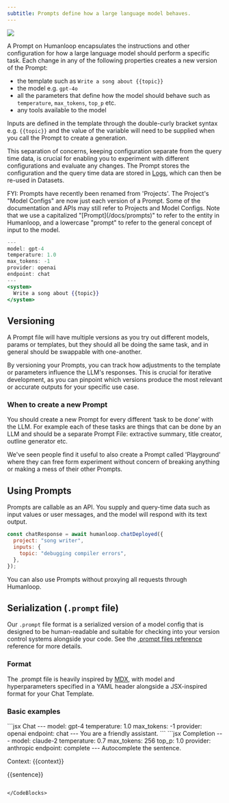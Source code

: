 ```yaml
---
subtitle: Prompts define how a large language model behaves.
---
```


<img src="../../assets/images/1763dbe-Prompts.png" />

A Prompt on Humanloop encapsulates the instructions and other configuration for how a large language model should perform a specific task. Each change in any of the following properties creates a new version of the Prompt:

- the template such as `Write a song about {{topic}}`
- the model e.g. `gpt-4o`
- all the parameters that define how the model should behave such as `temperature`, `max_tokens`, `top_p` etc.
- any tools available to the model

Inputs are defined in the template through the double-curly bracket syntax e.g. `{{topic}}` and the value of the variable will need to be supplied when you call the Prompt to create a generation.

This separation of concerns, keeping configuration separate from the query time data, is crucial for enabling you to experiment with different configurations and evaluate any changes. The Prompt stores the configuration and the query time data are stored in [Logs](./logs), which can then be re-used in Datasets.

<Warning>
  FYI: Prompts have recently been renamed from 'Projects'. The Project's "Model
  Configs" are now just each version of a Prompt. Some of the documentation and
  APIs may still refer to Projects and Model Configs.
</Warning>

<Callout>
  Note that we use a capitalized "[Prompt](/docs/prompts)" to refer to the
  entity in Humanloop, and a lowercase "prompt" to refer to the general concept
  of input to the model.
</Callout>

<Frame caption="An example Prompt, serialized as a Promptfile">

```jsx
---
model: gpt-4
temperature: 1.0
max_tokens: -1
provider: openai
endpoint: chat
---
<system>
  Write a song about {{topic}}
</system>
```

</Frame>

## Versioning

A Prompt file will have multiple versions as you try out different models, params or templates, but they should all be doing the same task, and in general should be swappable with one-another.

By versioning your Prompts, you can track how adjustments to the template or parameters influence the LLM's responses. This is crucial for iterative development, as you can pinpoint which versions produce the most relevant or accurate outputs for your specific use case.

### When to create a new Prompt

You should create a new Prompt for every different ‘task to be done’ with the LLM. For example each of these tasks are things that can be done by an LLM and should be a separate Prompt File: extractive summary, title creator, outline generator etc.

We've seen people find it useful to also create a Prompt called 'Playground' where they can free form experiment without concern of breaking anything or making a mess of their other Prompts.

## Using Prompts

Prompts are callable as an API. You supply and query-time data such as input values or user messages, and the model will respond with its text output.

```javascript TypeScript
const chatResponse = await humanloop.chatDeployed({
  project: "song writer",
  inputs: {
    topic: "debugging compiler errors",
  },
});
```

You can also use Prompts without proxying all requests through Humanloop.

## Serialization (`.prompt` file)

Our `.prompt` file format is a serialized version of a model config that is designed to be human-readable and suitable for checking into your version control systems alongside your code. See the [.prompt files reference](./prompt-file-format) reference for more details.

### Format

The .prompt file is heavily inspired by [MDX](https://mdxjs.com/), with model and hyperparameters specified in a YAML header alongside a JSX-inspired format for your Chat Template.

### Basic examples

<CodeBlocks>
```jsx Chat
---
model: gpt-4
temperature: 1.0
max_tokens: -1
provider: openai
endpoint: chat
---
<system>
  You are a friendly assistant.
</system>
```
```jsx Completion
---
model: claude-2
temperature: 0.7
max_tokens: 256
top_p: 1.0
provider: anthropic
endpoint: complete
---
Autocomplete the sentence.

Context: {{context}}

{{sentence}}

```

</CodeBlocks>
```
